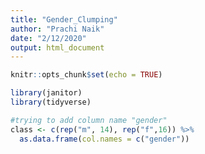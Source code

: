```yaml
---
title: "Gender_Clumping"
author: "Prachi Naik"
date: "2/12/2020"
output: html_document
---
```


```r
knitr::opts_chunk$set(echo = TRUE)

library(janitor)
library(tidyverse)
```

```r

#trying to add column name "gender"
class <- c(rep("m", 14), rep("f",16)) %>% 
  as.data.frame(col.names = c("gender"))




```

